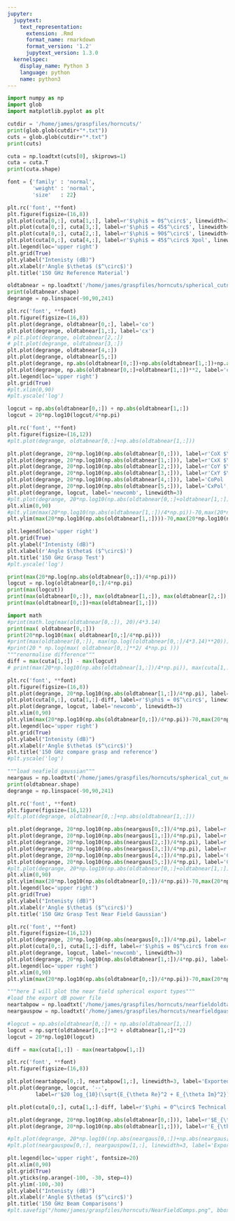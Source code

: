 ```yaml
---
jupyter:
  jupytext:
    text_representation:
      extension: .Rmd
      format_name: rmarkdown
      format_version: '1.2'
      jupytext_version: 1.3.0
  kernelspec:
    display_name: Python 3
    language: python
    name: python3
---
```


```python
import numpy as np
import glob
import matplotlib.pyplot as plt
```

```python
cutdir = '/home/james/graspfiles/horncuts/'
print(glob.glob(cutdir+"*.txt"))
cuts = glob.glob(cutdir+"*.txt")
print(cuts)
```

```python
cuta = np.loadtxt(cuts[0], skiprows=1)
cuta = cuta.T
print(cuta.shape)
```

```python
font = {'family' : 'normal',
        'weight' : 'normal',
        'size'   : 22}

plt.rc('font', **font)
plt.figure(figsize=(16,8))
plt.plot(cuta[0,:], cuta[1,:], label=r'$\phi$ = 0$^\circ$', linewidth=3)
plt.plot(cuta[0,:], cuta[3,:], label=r'$\phi$ = 45$^\circ$', linewidth=3)
plt.plot(cuta[0,:], cuta[2,:], label=r'$\phi$ = 90$^\circ$', linewidth=3)
plt.plot(cuta[0,:], cuta[4,:], label=r'$\phi$ = 45$^\circ$ Xpol', linewidth=3)
plt.legend(loc='upper right')
plt.grid(True)
plt.ylabel("Intenisty (dB)")
plt.xlabel(r'Angle $\theta$ ($^\circ$)')
plt.title('150 GHz Reference Material')
```

```python
oldtabnear = np.loadtxt('/home/james/graspfiles/horncuts/spherical_cutnearfieldoldtabsou.cut', skiprows=2, max_rows=241).T
print(oldtabnear.shape)
degrange = np.linspace(-90,90,241)
```

```python
plt.rc('font', **font)
plt.figure(figsize=(16,8))
plt.plot(degrange, oldtabnear[0,:], label='co')
plt.plot(degrange, oldtabnear[1,:], label='cx')
# plt.plot(degrange, oldtabnear[2,:])
# plt.plot(degrange, oldtabnear[3,:])
plt.plot(degrange, oldtabnear[4,:])
plt.plot(degrange, oldtabnear[5,:])
plt.plot(degrange, np.abs(oldtabnear[0,:])+np.abs(oldtabnear[1,:])+np.abs(oldtabnear[4,:])+np.abs(oldtabnear[5,:]), label='co+cx')
plt.plot(degrange, np.abs(oldtabnear[0,:]+oldtabnear[1,:])**2, label='co+cx')
plt.legend(loc='upper right')
plt.grid(True)
#plt.xlim(0,90)
#plt.yscale('log')
```

```python
logcut = np.abs(oldtabnear[0,:]) + np.abs(oldtabnear[1,:])
logcut = 20*np.log10(logcut/4*np.pi)

plt.rc('font', **font)
plt.figure(figsize=(16,12))
#plt.plot(degrange, oldtabnear[0,:]+np.abs(oldtabnear[1,:]))

plt.plot(degrange, 20*np.log10(np.abs(oldtabnear[0,:])), label=r'CoX $\theta$', linewidth=3)
plt.plot(degrange, 20*np.log10(np.abs(oldtabnear[1,:])), label=r'CxX $\phi$', linewidth=3)
plt.plot(degrange, 20*np.log10(np.abs(oldtabnear[2,:])), label=r'CoY $\theta$', linewidth=3)
plt.plot(degrange, 20*np.log10(np.abs(oldtabnear[3,:])), label=r'CxY $\phi$',  linewidth=3)
plt.plot(degrange, 20*np.log10(np.abs(oldtabnear[4,:])), label='CoPol ',  linewidth=3)
plt.plot(degrange, 20*np.log10(np.abs(oldtabnear[5,:])), label='CxPol',  linewidth=3)
plt.plot(degrange, logcut, label='newcomb', linewidth=3)
#plt.plot(degrange, 20*np.log10(np.abs(oldtabnear[0,:]+oldtabnear[1,:])/4*np.pi), label='col1and2', linewidth=3)
plt.xlim(0,90)
#plt.ylim(max(20*np.log10(np.abs(oldtabnear[1,:])/4*np.pi))-70,max(20*np.log10(np.abs(oldtabnear[1,:])/4*np.pi))+1)
plt.ylim(max(20*np.log10(np.abs(oldtabnear[1,:])))-70,max(20*np.log10(np.abs(oldtabnear[1,:])))+10)

plt.legend(loc='upper right')
plt.grid(True)
plt.ylabel("Intenisty (dB)")
plt.xlabel(r'Angle $\theta$ ($^\circ$)')
plt.title('150 GHz Grasp Test')
#plt.yscale('log')
```

```python
print(max(20*np.log(np.abs(oldtabnear[0,:])/4*np.pi)))
logcut = np.log(oldtabnear[0,:]/4*np.pi)
print(max(logcut))
print(max(oldtabnear[0,:]), max(oldtabnear[1,:]), max(oldtabnear[2,:]), max(oldtabnear[3,:]), max(oldtabnear[4,:]), max(oldtabnear[5,:]))
print(max(oldtabnear[0,:])+max(oldtabnear[1,:]))
```

```python
import math
#print(math.log(max(oldtabnear[0,:]), 20)/4*3.14)
print(max( oldtabnear[0,:]))
print(20*np.log10(max( oldtabnear[0,:]/4*np.pi)))
#print(max(oldtabnear[0,:]), max(np.log((oldtabnear[0,:]/4*3.14)**20)))
#print(20 * np.log(max( oldtabnear[0,:]**2/ 4*np.pi )))
"""renormalise difference"""
diff = max(cuta[1,:]) - max(logcut)
# print(max(20*np.log10(np.abs(oldtabnear[1,:])/4*np.pi)), max(cuta[1,:]), diff)
```

```python
plt.rc('font', **font)
plt.figure(figsize=(16,8))
plt.plot(degrange, 20*np.log10(np.abs(oldtabnear[1,:])/4*np.pi), label=r'CoX $\phi$', linewidth=3)
plt.plot(cuta[0,:], cuta[1,:]-diff, label=r'$\phi$ = 0$^\circ$', linewidth=3)
plt.plot(degrange, logcut, label='newcomb', linewidth=3)
plt.xlim(0,90)
plt.ylim(max(20*np.log10(np.abs(oldtabnear[0,:])/4*np.pi))-70,max(20*np.log10(np.abs(oldtabnear[0,:])/4*np.pi))+1)
plt.legend(loc='upper right')
plt.grid(True)
plt.ylabel("Intenisty (dB)")
plt.xlabel(r'Angle $\theta$ ($^\circ$)')
plt.title('150 GHz compare grasp and reference')
#plt.yscale('log')
```

```python
"""load neafield gaussian"""
neargaus = np.loadtxt('/home/james/graspfiles/horncuts/spherical_cut_nearfieldgauss.cut', skiprows=2, max_rows=241).T
print(oldtabnear.shape)
degrange = np.linspace(-90,90,241)
```

```python
plt.rc('font', **font)
plt.figure(figsize=(16,12))
#plt.plot(degrange, oldtabnear[0,:]+np.abs(oldtabnear[1,:]))

plt.plot(degrange, 20*np.log10(np.abs(neargaus[0,:])/4*np.pi), label=r'CoX $\theta$', linewidth=3)
plt.plot(degrange, 20*np.log10(np.abs(neargaus[1,:])/4*np.pi), label=r'CxX $\phi$', linewidth=3)
plt.plot(degrange, 20*np.log10(np.abs(neargaus[2,:])/4*np.pi), label=r'CoY $\theta$', linewidth=3)
plt.plot(degrange, 20*np.log10(np.abs(neargaus[3,:])/4*np.pi), label=r'CxY $\phi$',  linewidth=3)
plt.plot(degrange, 20*np.log10(np.abs(neargaus[4,:])/4*np.pi), label='CoPol ',  linewidth=3)
plt.plot(degrange, 20*np.log10(np.abs(neargaus[5,:])/4*np.pi), label='CxPol',  linewidth=3)
#plt.plot(degrange, 20*np.log10(np.abs(oldtabnear[0,:]+oldtabnear[1,:])/4*np.pi), label='col1and2', linewidth=3)
plt.xlim(0,90)
plt.ylim(max(20*np.log10(np.abs(oldtabnear[0,:])/4*np.pi))-70,max(20*np.log10(np.abs(oldtabnear[0,:])/4*np.pi))+1)
plt.legend(loc='upper right')
plt.grid(True)
plt.ylabel("Intenisty (dB)")
plt.xlabel(r'Angle $\theta$ ($^\circ$)')
plt.title('150 GHz Grasp Test Near Field Gaussian')
```

```python
plt.rc('font', **font)
plt.figure(figsize=(16,12))
plt.plot(degrange, 20*np.log10(np.abs(neargaus[0,:])/4*np.pi), label=r'Guass', linewidth=3)
plt.plot(cuta[0,:], cuta[1,:]-diff, label=r'$\phi$ = 0$^\circ$ from excel', linewidth=3)
plt.plot(degrange, logcut, label='newcomb', linewidth=3)
plt.plot(degrange, 20*np.log10(np.abs(oldtabnear[1,:])/4*np.pi), label=r'CoX $\phi$ tabsou from grasp', linewidth=3)
plt.legend(loc='upper right')
plt.xlim(0,90)
plt.ylim(max(20*np.log10(np.abs(oldtabnear[0,:])/4*np.pi))-70,max(20*np.log10(np.abs(oldtabnear[0,:])/4*np.pi))+5)

```

```python
"""here I will plot the near field spherical export types"""
#load the export dB power file
neartabpow = np.loadtxt('/home/james/graspfiles/horncuts/nearfieldoldtabexportcut.dat', skiprows=6, max_rows=241, delimiter=',').T
neargauspow = np.loadtxt('/home/james/graspfiles/horncuts/nearfieldgausexportcut.dat', skiprows=6, max_rows=241, delimiter=',').T

#logcut = np.abs(oldtabnear[0,:]) + np.abs(oldtabnear[1,:])
logcut = np.sqrt(oldtabnear[0,:]**2 + oldtabnear[1,:]**2)
logcut = 20*np.log10(logcut)

diff = max(cuta[1,:]) - max(neartabpow[1,:])

plt.rc('font', **font)
plt.figure(figsize=(16,8))

plt.plot(neartabpow[0,:], neartabpow[1,:], linewidth=3, label='Exported dBi Nearfield Tabulated Source')
plt.plot(degrange, logcut, '--', 
         label=r'$20 log_{10}(\sqrt{E_{\theta Re}^2 + E_{\theta Im}^2})$, $\phi = 0^\circ$ Nearfield Tabulated Source ', linewidth=3)

plt.plot(cuta[0,:], cuta[1,:]-diff, label=r'$\phi = 0^\circ$ Technical Reference (Normalised)', linewidth=3)

plt.plot(degrange, 20*np.log10(np.abs(oldtabnear[0,:])), label=r'$E_{\theta Re}$, $\phi = 0^\circ$ Nearfield Tabulated Source', linewidth=1)
plt.plot(degrange, 20*np.log10(np.abs(oldtabnear[1,:])), label=r'E_{\theta Im}$, $\phi = 0^\circ$ Nearfield Tabulated Source', linewidth=1)

#plt.plot(degrange, 20*np.log10((np.abs(neargaus[0,:])+np.abs(neargaus[1,:]))/4*np.pi), label=r'Nearfield Guass', linewidth=3)
#plt.plot(neargauspow[0,:], neargauspow[1,:], linewidth=3, label='Exported Power Nearfield Gaus Source')

plt.legend(loc='upper right', fontsize=20)
plt.xlim(0,90)
plt.grid(True)
plt.yticks(np.arange(-100, -30, step=4))
plt.ylim(-100,-30)
plt.ylabel("Intenisty (dB)")
plt.xlabel(r'Angle $\theta$ ($^\circ$)')
plt.title('150 GHz Beam Comparisons')
#plt.savefig("/home/james/graspfiles/horncuts/NearFieldComps.png", bbox_inches='tight')
```

```python

```
